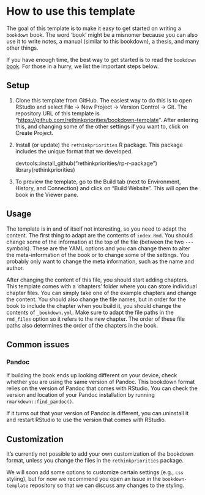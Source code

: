 # How to use this template

The goal of this template is to make it easy to get started on writing a `bookdown` book. The word 'book' might be a misnomer because you can also use it to write notes, a manual (similar to this bookdown), a thesis, and many other things.

If you have enough time, the best way to get started is to read the `bookdown` [book](https://bookdown.org/yihui/bookdown/). For those in a hurry, we list the important steps below.

## Setup

1.  Clone this template from GitHub. The easiest way to do this is to open RStudio and select File -> New Project -> Version Control -> Git. The repository URL of this template is "<https://github.com/rethinkpriorities/bookdown-template>". After entering this, and changing some of the other settings if you want to, click on Create Project.

2.  Install (or update) the `rethinkpriorities` R package. This package includes the unique format that we developed.

    devtools::install_github("rethinkpriorities/rp-r-package")
    library(rethinkpriorities)


3.  To preview the template, go to the Build tab (next to Environment, History, and Connection) and click on "Build Website". This will open the book in the Viewer pane.

## Usage

The template is in and of itself not interesting, so you need to adapt the content. The first thing to adapt are the contents of `index.Rmd`. You should change some of the information at the top of the file (between the two `---` symbols). These are the YAML options and you can change them to alter the meta-information of the book or to change some of the settings. You probably only want to change the meta information, such as the name and author.

After changing the content of this file, you should start adding chapters. This template comes with a 'chapters' folder where you can store individual chapter files. You can simply take one of the example chapters and change the content. You should also change the file names, but in order for the book to include the chapter when you build it, you should change the contents of `_bookdown.yml`. Make sure to adapt the file paths in the `rmd_files` option so it refers to the new chapter. The order of these file paths also determines the order of the chapters in the book.

## Common issues

### Pandoc

If building the book ends up looking different on your device, check whether you are using the same version of Pandoc. This bookdown format relies on the version of Pandoc that comes with RStudio. You can check the version and location of your Pandoc installation by running `rmarkdown::find_pandoc()`. 

If it turns out that your version of Pandoc is different, you can uninstall it and restart RStudio to use the version that comes with RStudio. 

## Customization

It's currently not possible to add your own customization of the bookdown format, unless you change the files in the `rethinkpriorities` package. 

We will soon add some options to customize certain settings (e.g., `css` styling), but for now we recommend you open an issue in the `bookdown-template` repository so that we can discuss any changes to the styling.
